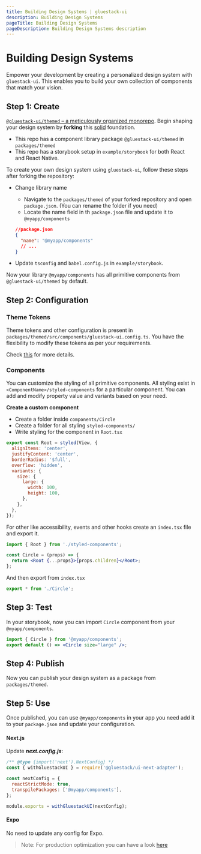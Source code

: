 ```yaml
---
title: Building Design Systems | gluestack-ui
description: Building Design Systems
pageTitle: Building Design Systems
pageDescription: Building Design Systems description
---
```



<Meta title="Guides/Building Design Systems" />

# Building Design Systems

Empower your development by creating a personalized design system with `gluestack-ui`.
This enables you to build your own collection of components that match your vision.

## Step 1: Create

[`@gluestack-ui/themed` – a meticulously organized monorepo](https://https://github.com/gluestack/gluestack-ui). Begin shaping your design system by **forking** this [solid](https://https://github.com/gluestack/gluestack-ui) foundation.

- This repo has a component library package `@gluestack-ui/themed` in `packages/themed`
- This repo has a storybook setup in `example/storybook` for both React and React Native.

To create your own design system using `gluestack-ui`, follow these steps after forking the repository:

- Change library name

  - Navigate to the `packages/themed` of your forked repository and open `package.json`. (You can rename the folder if you need)
  - Locate the name field in th `package.json` file and update it to `@myapp/components`

  ```json
  //package.json
  {
    "name": "@myapp/components"
    // ...
  }
  ```

- Update `tsconfig` and `babel.config.js` in `example/storybook`.

Now your library `@myapp/components` has all primitive components from `@gluestack-ui/themed` by default.

## Step 2: Configuration

### Theme Tokens

Theme tokens and other configuration is present in `packages/themed/src/components/gluestack-ui.config.ts`. You have the flexibility to modify these tokens as per your requirements.

Check [this](/docs/theme/customizing-theme) for more details.

### Components

You can customize the styling of all primitive components. All styling exist in `<ComponentName>/styled-components` for a particular component. You can add and modify property value and variants based on your need.

**Create a custom component**

- Create a folder inside `components/Circle`
- Create a folder for all styling `styled-components/`
- Write styling for the component in `Root.tsx`

```jsx
export const Root = styled(View, {
  alignItems: 'center',
  justifyContent: 'center',
  borderRadius: '$full',
  overflow: 'hidden',
  variants: {
    size: {
      large: {
        width: 100,
        height: 100,
      },
    },
  },
});
```

For other like accessibility, events and other hooks create an `index.tsx` file and export it.

```jsx
import { Root } from './styled-components';

const Circle = (props) => {
  return <Root {...props}>{props.children}</Root>;
};
```

And then export from `index.tsx`

```jsx
export * from './Circle';
```

## Step 3: Test

In your storybook, now you can import `Circle` component from your `@myapp/components`.

```jsx
import { Circle } from '@myapp/components';
export default () => <Circle size="large" />;
```

## Step 4: Publish

Now you can publish your design system as a package from `packages/themed`.

## Step 5: Use

Once published, you can use `@myapp/components` in your app you need add it to your `package.json` and update your configuration.

#### Next.js

Update **_next.config.js_**:

```jsx
/** @type {import('next').NextConfig} */
const { withGluestackUI } = require('@gluestack/ui-next-adapter');

const nextConfig = {
  reactStrictMode: true,
  transpilePackages: ['@myapp/components'],
};

module.exports = withGluestackUI(nextConfig);
```

#### Expo

No need to update any config for Expo.

> Note: For production optimization you can have a look [here](/docs/production-optimizations/babel-plugin)
